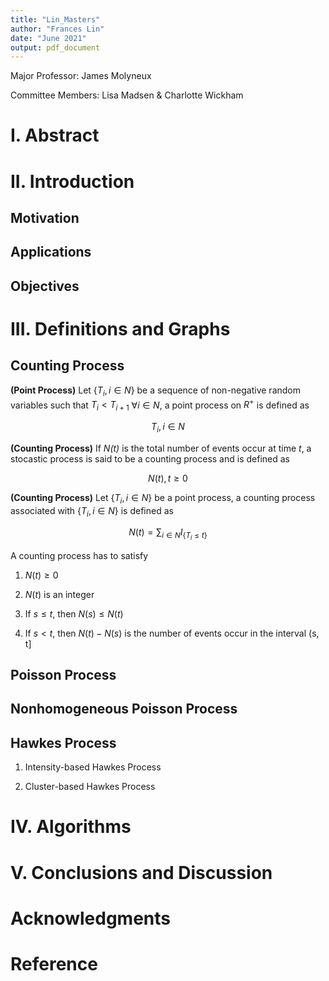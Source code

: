 ```yaml
---
title: "Lin_Masters"
author: "Frances Lin"
date: "June 2021"
output: pdf_document
---
```


Major Professor: James Molyneux

Committee Members: Lisa Madsen & Charlotte Wickham

# I. Abstract

# II. Introduction 

## Motivation 

## Applications

## Objectives

# III. Definitions and Graphs

## Counting Process

**(Point Process)** Let \{$T_i, i \in N$\} be a sequence of non-negative random variables such that $T_i < T_{i+1}$ $\forall i \in N$, a point process on $R^{+}$ is defined as

$$
T_i, i \in N
$$

**(Counting Process)** If *N(t)* is the total number of events occur at time *t*, a stocastic process is said to be a counting process and is defined as 

$$
N(t), t \geq 0
$$

**(Counting Process)** Let \{$T_i, i \in N$\} be a point process, a counting process associated with \{$T_i, i \in N$\} is defined as

$$
N(t) = \sum_{i \in N} I_{\{T_i \leq t\}}
$$

A counting process has to satisfy 

1. $N(t) \geq 0$

2. $N(t)$ is an integer

3. If $s \leq t$, then $N(s) \leq N(t)$

4. If $s < t$, then $N(t) - N(s)$ is the number of events occur in the interval (s, t]

## Poisson Process





## Nonhomogeneous Poisson Process

## Hawkes Process 

1. Intensity-based Hawkes Process

2. Cluster-based Hawkes Process

# IV. Algorithms

# V. Conclusions and Discussion

\newpage

# Acknowledgments

\newpage

# Reference



